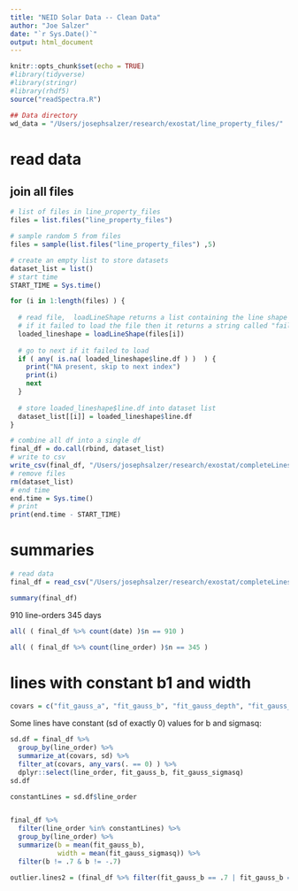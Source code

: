 ```yaml
---
title: "NEID Solar Data -- Clean Data"
author: "Joe Salzer"
date: "`r Sys.Date()`"
output: html_document
---
```


```r
knitr::opts_chunk$set(echo = TRUE)
#library(tidyverse)
#library(stringr)
#library(rhdf5)
source("readSpectra.R")
```

```r
## Data directory
wd_data = "/Users/josephsalzer/research/exostat/line_property_files/"
```

# read data

## join all files

```r
# list of files in line_property_files
files = list.files("line_property_files")

# sample random 5 from files
files = sample(list.files("line_property_files") ,5)
```

```r
# create an empty list to store datasets
dataset_list = list()
# start time
START_TIME = Sys.time()

for (i in 1:length(files) ) {
  
  # read file,  loadLineShape returns a list containing the line shape info as well as the template line and hg-reconstructed 
  # if it failed to load the file then it returns a string called "failed"
  loaded_lineshape = loadLineShape(files[i])
  
  # go to next if it failed to load
  if ( any( is.na( loaded_lineshape$line.df ) )  ) {
    print("NA present, skip to next index")
    print(i)
    next
  }
  
  # store loaded_lineshape$line.df into dataset list
  dataset_list[[i]] = loaded_lineshape$line.df
}

# combine all df into a single df
final_df = do.call(rbind, dataset_list)
# write to csv
write_csv(final_df, "/Users/josephsalzer/research/exostat/completeLines2.csv")
# remove files
rm(dataset_list)
# end time
end.time = Sys.time()
# print
print(end.time - START_TIME)
```

# summaries

```r
# read data
final_df = read_csv("/Users/josephsalzer/research/exostat/completeLines2.csv")
```


```r
summary(final_df)
```

910 line-orders
345 days

```r
all( ( final_df %>% count(date) )$n == 910 )

all( ( final_df %>% count(line_order) )$n == 345 )
```


# lines with constant b1 and width 

```r
covars = c("fit_gauss_a", "fit_gauss_b", "fit_gauss_depth", "fit_gauss_sigmasq", "rv_template_0.5", "hg_coeff_0", "hg_coeff_1", "hg_coeff_2", "hg_coeff_3", "hg_coeff_4", "hg_coeff_5", "hg_coeff_6", "hg_coeff_7", "hg_coeff_8", "hg_coeff_9", "hg_coeff_10")
```

Some lines have constant (sd of exactly 0) values for b and sigmasq:

```r
sd.df = final_df %>%
  group_by(line_order) %>%
  summarize_at(covars, sd) %>%
  filter_at(covars, any_vars(. == 0) ) %>%
  dplyr::select(line_order, fit_gauss_b, fit_gauss_sigmasq)
sd.df
```

```r
constantLines = sd.df$line_order
```

```r

```

```r
final_df %>%
  filter(line_order %in% constantLines) %>%
  group_by(line_order) %>%
  summarize(b = mean(fit_gauss_b),
            width = mean(fit_gauss_sigmasq)) %>%
  filter(b != .7 & b != -.7)
```

```r
outlier.lines2 = (final_df %>% filter(fit_gauss_b == .7 | fit_gauss_b == -.7) %>% count(line_order))$line_order
```





